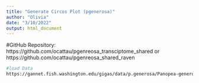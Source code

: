 ```yaml
---
title: "Generate Circos Plot (pgenerosa)"
author: "Olivia"
date: "3/10/2022"
output: html_document
---
```

#GitHub Repository: https://github.com/ocattau/pgenreosa_transciptome_shared or https://github.com/ocattau/pgenreosa_shared_raven
```bash
#load Data
https://gannet.fish.washington.edu/gigas/data/p.generosa/Panopea-generosa-v1.0.fa
```